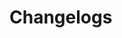 
# Changelogs

<Cards num={2}>
  <Card title="@suspensive/react" href="https://github.com/toss/suspensive/blob/main/packages/react/CHANGELOG.md" />
  <Card
    title="@suspensive/react-query"
    href="https://github.com/toss/suspensive/blob/main/packages/react-query/CHANGELOG.md"
  />
  <Card
    title="@suspensive/react-image"
    href="https://github.com/toss/suspensive/blob/main/packages/react-image/CHANGELOG.md"
  />
</Cards>
